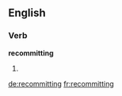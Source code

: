 ==English==

===Verb===
'''recommitting'''

# {{present participle of|recommit}}

[[de:recommitting]]
[[fr:recommitting]]
